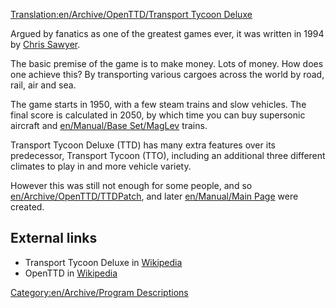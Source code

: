[[Translation:en/Archive/OpenTTD/Transport Tycoon Deluxe]]

Argued by fanatics as one of the greatest games ever, it was written in 1994 by [http://www.chrissawyer.com Chris Sawyer].

The basic premise of the game is to make money. Lots of money.
How does one achieve this? By transporting various cargoes across the world by road, rail, air and sea.

The game starts in 1950, with a few steam trains and slow vehicles. The final score is calculated in 2050, by which time you can buy supersonic aircraft and [[en/Manual/Base Set/MagLev]] trains.

Transport Tycoon Deluxe (TTD) has many extra features over its predecessor, Transport Tycoon (TTO), including an additional three different climates to play in and more vehicle variety.

However this was still not enough for some people, and so [[en/Archive/OpenTTD/TTDPatch]], and later [[en/Manual/Main Page]] were created.

==External links==
* Transport Tycoon Deluxe in [https://www.wikipedia.org/wiki/Transport_Tycoon Wikipedia]
* OpenTTD in [https://www.wikipedia.org/wiki/OpenTTD Wikipedia]
[[Category:en/Archive/Program Descriptions]]